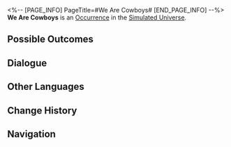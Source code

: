 <%-- [PAGE_INFO]
PageTitle=#We Are Cowboys#
[END_PAGE_INFO] --%>
{{Stub}}
{{Simulated Universe Event Infobox
|id            = 13302
|title         = 
|image         = Occurrence Battle.png
|domains_su    = Unknown
|domains_swarm = Unknown
|domains_gng   = Unknown
|domains_du    = 
|domains_und   = 
|requirements  = 
|prev          = 
|next          = 
|characters    = 
|factions      = 
|order         = 087
|order_du      = 
}}
'''We Are Cowboys''' is an [[Simulated Universe/Occurrence|Occurrence]] in the [[Simulated Universe]].

==Possible Outcomes==
{{Possible Outcomes
|choice_1 = Make a "trade" with them.
|result_1 = Lose 50% Cosmic Fragment(s) and enhance 4 Blessing(s).
|path_1   = Erudition
|modes_1  = gng

|choice_2 = Let them experience the real "cowboy."
|result_2 = Enter battle. After achieving victory, additionally seize ?? Cosmic Fragments.
|path_2   = Destruction
|modes_2  = swarm

|choice_3 = Surrender immediately.
|result_3 = Lose 25% of Cosmic Fragments and obtain 2 random Blessings of Nihility.
|path_3   = Nihility
|modes_3  = swarm

|choice_4 = Pay.
|result_4 = Lose 50% of the Cosmic Fragments you currently own.

|choice_5 = Protect the cowboy's final honor.
|result_5 = Enter battle.
}}
<!--
==Gameplay Notes==
* 
-->
==Dialogue==
{{Dialogue Start}}
:{{tx}}
{{Dialogue End}}

==Other Languages==
{{Other Languages
|en   = We Are Cowboys
|zhs  = 我们是牛仔
|zht  = 我們是牛仔
|ja   = {{Rubi|僕|ぼく}}たちカウボーイ
|ko   = 우리는 카우보이
|es   = Somos vaqueros
|fr   = Nous sommes des cowboys
|ru   = Мы ковбои
|th   = พวกเราคือคาวบอย
|vi   = Chúng Tôi Là Cao Bồi
|de   = Wir sind Cowboys
|id   = Kami Koboi
|pt   = Nós Somos Caubóis
}}

==Change History==
{{Change History|1.0}}

==Navigation==
{{Occurrence Navbox}}